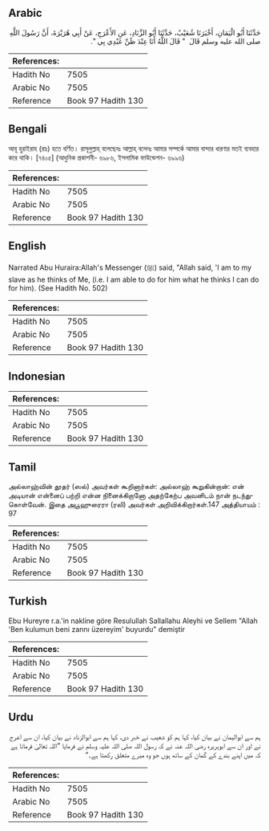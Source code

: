 ## Arabic


<div dir="rtl" lang="ar" style={{fontSize:'larger',backgroundColor:'#f8f9fa',padding:20}}>
حَدَّثَنَا أَبُو الْيَمَانِ، أَخْبَرَنَا شُعَيْبٌ، حَدَّثَنَا أَبُو الزِّنَادِ، عَنِ الأَعْرَجِ، عَنْ أَبِي هُرَيْرَةَ، أَنَّ رَسُولَ اللَّهِ صلى الله عليه وسلم قَالَ ‏ "‏ قَالَ اللَّهُ أَنَا عِنْدَ ظَنِّ عَبْدِي بِي ‏"‏‏.‏
</div>
<div style={{backgroundColor:'#f8f9fa',padding:20, marginBottom: 10}}><table> <thead> <tr> <th>References:</th> <th></th> </tr> </thead> <tbody><tr><td>Hadith No</td><td>7505</td></tr><tr><td>Arabic No</td><td>7505</td></tr><tr><td>Reference</td><td>Book 97 Hadith 130</td></tr></tbody></table></div>

## Bengali


<div dir="ltr" lang="bn" style={{fontSize:'larger',backgroundColor:'#f8f9fa',padding:20}}>
আবূ হুরাইরাহ (রাঃ) হতে বর্ণিত। রাসূলুল্লাহ্ বলেছেনঃ আল্লাহ্ বলেনঃ আমার সম্পর্কে আমার বান্দার ধারণার মতই ব্যবহার করে থাকি। [৭৪০৫] (আধুনিক প্রকাশনী- ৬৯৮৬, ইসলামিক ফাউন্ডেশন- ৬৯৯৬)
</div>
<div style={{backgroundColor:'#f8f9fa',padding:20, marginBottom: 10}}><table> <thead> <tr> <th>References:</th> <th></th> </tr> </thead> <tbody><tr><td>Hadith No</td><td>7505</td></tr><tr><td>Arabic No</td><td>7505</td></tr><tr><td>Reference</td><td>Book 97 Hadith 130</td></tr></tbody></table></div>

## English


<div dir="ltr" lang="en" style={{fontSize:'larger',backgroundColor:'#f8f9fa',padding:20}}>
Narrated Abu Huraira:Allah's Messenger (ﷺ) said, "Allah said, 'I am to my slave as he thinks of Me, (i.e. I am able to do for him what he thinks I can do for him). (See Hadith No. 502)
</div>
<div style={{backgroundColor:'#f8f9fa',padding:20, marginBottom: 10}}><table> <thead> <tr> <th>References:</th> <th></th> </tr> </thead> <tbody><tr><td>Hadith No</td><td>7505</td></tr><tr><td>Arabic No</td><td>7505</td></tr><tr><td>Reference</td><td>Book 97 Hadith 130</td></tr></tbody></table></div>

## Indonesian


<div dir="ltr" lang="id" style={{fontSize:'larger',backgroundColor:'#f8f9fa',padding:20}}>

</div>
<div style={{backgroundColor:'#f8f9fa',padding:20, marginBottom: 10}}><table> <thead> <tr> <th>References:</th> <th></th> </tr> </thead> <tbody><tr><td>Hadith No</td><td>7505</td></tr><tr><td>Arabic No</td><td>7505</td></tr><tr><td>Reference</td><td>Book 97 Hadith 130</td></tr></tbody></table></div>

## Tamil


<div dir="ltr" lang="ta" style={{fontSize:'larger',backgroundColor:'#f8f9fa',padding:20}}>
அல்லாஹ்வின் தூதர் (ஸல்) அவர்கள் கூறினார்கள்: அல்லாஹ் கூறுகின்றான்: என் அடியான் என்னைப் பற்றி என்ன நினைக்கிறானோ அதற்கேற்ப அவனிடம் நான் நடந்துகொள்வேன். இதை அபூஹுரைரா (ரலி) அவர்கள் அறிவிக்கிறார்கள்.147 அத்தியாயம் : 97
</div>
<div style={{backgroundColor:'#f8f9fa',padding:20, marginBottom: 10}}><table> <thead> <tr> <th>References:</th> <th></th> </tr> </thead> <tbody><tr><td>Hadith No</td><td>7505</td></tr><tr><td>Arabic No</td><td>7505</td></tr><tr><td>Reference</td><td>Book 97 Hadith 130</td></tr></tbody></table></div>

## Turkish


<div dir="ltr" lang="tr" style={{fontSize:'larger',backgroundColor:'#f8f9fa',padding:20}}>
Ebu Hureyre r.a.'in nakline göre Resulullah Sallallahu Aleyhi ve Sellem "Allah 'Ben kulumun beni zannı üzereyim' buyurdu" demiştir
</div>
<div style={{backgroundColor:'#f8f9fa',padding:20, marginBottom: 10}}><table> <thead> <tr> <th>References:</th> <th></th> </tr> </thead> <tbody><tr><td>Hadith No</td><td>7505</td></tr><tr><td>Arabic No</td><td>7505</td></tr><tr><td>Reference</td><td>Book 97 Hadith 130</td></tr></tbody></table></div>

## Urdu


<div dir="rtl" lang="ur" style={{fontSize:'larger',backgroundColor:'#f8f9fa',padding:20}}>
ہم سے ابوالیمان نے بیان کیا، کہا ہم کو شعیب نے خبر دی، کہا ہم سے ابوالزناد نے بیان کیا، ان سے اعرج نے اور ان سے ابوہریرہ رضی اللہ عنہ نے کہ رسول اللہ صلی اللہ علیہ وسلم نے فرمایا ”اللہ تعالیٰ فرماتا ہے کہ میں اپنے بندے کے گمان کے ساتھ ہوں جو وہ میرے متعلق رکھتا ہے۔“
</div>
<div style={{backgroundColor:'#f8f9fa',padding:20, marginBottom: 10}}><table> <thead> <tr> <th>References:</th> <th></th> </tr> </thead> <tbody><tr><td>Hadith No</td><td>7505</td></tr><tr><td>Arabic No</td><td>7505</td></tr><tr><td>Reference</td><td>Book 97 Hadith 130</td></tr></tbody></table></div>